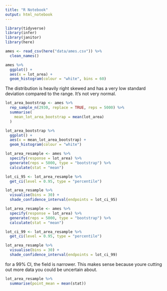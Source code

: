 ```yaml
---
title: "R Notebook"
output: html_notebook
---
```

```r
library(tidyverse)
library(infer)
library(janitor)
library(here)
```

```r
ames <- read_csv(here("data/ames.csv")) %>% 
  clean_names()
```

```r
ames %>% 
  ggplot() +
  aes(x = lot_area) +
  geom_histogram(colour = "white", bins = 60)
```
The distribution is heavily right skewed and has a very low standard deviation compared to the range. It's not  very normal.

```r
lot_area_bootstrap <- ames %>% 
  rep_sample_n(2930, replace = TRUE, reps = 5000) %>% 
  summarise(
    mean_lot_area_bootstrap = mean(lot_area)
  )

lot_area_bootstrap %>% 
  ggplot() +
  aes(x = mean_lot_area_bootstrap) +
  geom_histogram(colour = "white")

```
```r
lot_area_resample <- ames %>%
  specify(response = lot_area) %>%
  generate(reps = 5000, type = "bootstrap") %>%
  calculate(stat = "mean")

lot_ci_95 <- lot_area_resample %>% 
  get_ci(level = 0.95, type = "percentile")

lot_area_resample %>% 
  visualise(bins = 30) +
  shade_confidence_interval(endpoints = lot_ci_95)


```

```r
lot_area_resample <- ames %>% 
  specify(response = lot_area) %>%
  generate(reps = 5000, type = "bootstrap") %>%
  calculate(stat = "mean")

lot_ci_99 <- lot_area_resample %>% 
  get_ci(level = 0.95, type = "percentile")

lot_area_resample %>% 
  visualise(bins = 30) +
  shade_confidence_interval(endpoints = lot_ci_99)


```
for a 99% CI, the field is narrower. This makes sense because youre cutting out more data you could be uncertain about.

```r
lot_area_resample %>% 
  summarise(point_mean = mean(stat))
```

